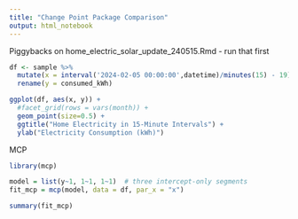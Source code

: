 ```yaml
---
title: "Change Point Package Comparison"
output: html_notebook
---
```


Piggybacks on home_electric_solar_update_240515.Rmd - run that first

```r
df <- sample %>% 
  mutate(x = interval('2024-02-05 00:00:00',datetime)/minutes(15) - 19) %>% 
  rename(y = consumed_kWh)

ggplot(df, aes(x, y)) +
  #facet_grid(rows = vars(month)) +
  geom_point(size=0.5) +
  ggtitle("Home Electricity in 15-Minute Intervals") +
  ylab("Electricity Consumption (kWh)")
```

MCP
```r
library(mcp)

model = list(y~1, 1~1, 1~1)  # three intercept-only segments
fit_mcp = mcp(model, data = df, par_x = "x")

summary(fit_mcp)

```






